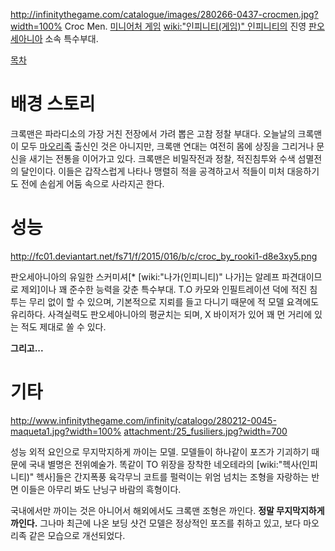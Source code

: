 http://infinitythegame.com/catalogue/images/280266-0437-crocmen.jpg?width=100%
Croc Men.
[[미니어처 게임]] [[wiki:"인피니티(게임)" 인피니티]]의 진영 [[판오세아니아]] 소속 특수부대.

[[목차]]
= 배경 스토리 =
크록맨은 파라디소의 가장 거친 전장에서 가려 뽑은 고참 정찰 부대다. 오늘날의 크록맨이 모두 [[마오리족]] 출신인 것은 아니지만, 크록맨 연대는 여전히 몸에 상징을 그리거나 문신을 새기는 전통을 이어가고 있다. 크록맨은 비밀작전과 정찰, 적진침투와 수색 섬멸전의 달인이다. 이들은 갑작스럽게 나타나 맹렬히 적을 공격하고서 적들이 미처 대응하기도 전에 손쉽게 어둠 속으로 사라지곤 한다.
= 성능 =
http://fc01.deviantart.net/fs71/f/2015/016/b/c/croc_by_rooki1-d8e3xy5.png

판오세아니아의 유일한 스커미셔[* [wiki:"나가(인피니티)" 나가]는 알레프 파견대이므로 제외]이나 꽤 준수한 능력을 갖춘 특수부대. T.O 카모와 인필트레이션 덕에 적진 침투는 무리 없이 할 수 있으며, 기본적으로 지뢰를 들고 다니기 때문에 적 모델 요격에도 유리하다. 사격실력도 판오세아니아의 평균치는 되며, X 바이저가 있어 꽤 먼 거리에 있는 적도 제대로 쏠 수 있다.

'''그리고...'''

= 기타 =
http://www.infinitythegame.com/infinity/catalogo/280212-0045-maqueta1.jpg?width=100%
attachment:/25_fusiliers.jpg?width=700

성능 외적 요인으로 무지막지하게 까이는 모델. 모델들이 하나같이 포즈가 기괴하기 때문에 국내 별명은 전위예술가. 똑같이 TO 위장을 장착한 네오테라의 [wiki:"헥사(인피니티)" 헥사]들은 간지폭풍 육각무늬 코트를 펄럭이는 위엄 넘치는 조형을 자랑하는 반면 이들은 아무리 봐도 난닝구 바람의 흑형이다.
 
국내에서만 까이는 것은 아니어서 해외에서도 크록맨 조형은 까인다. '''정말 무지막지하게 까인다.''' 그나마 최근에 나온 보딩 샷건 모델은 정상적인 포즈를 취하고 있고, 보다 마오리족 같은 모습으로 개선되었다.
